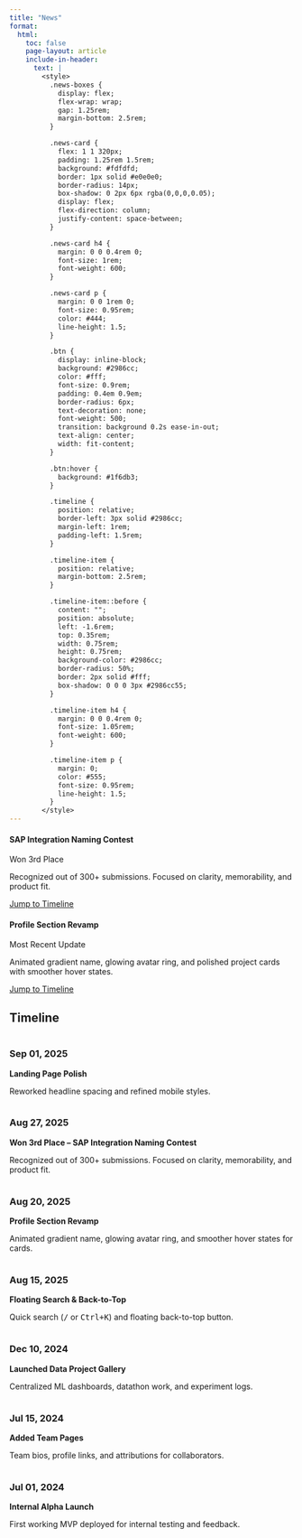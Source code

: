 ```yaml
---
title: "News"
format:
  html:
    toc: false
    page-layout: article
    include-in-header:
      text: |
        <style>
          .news-boxes {
            display: flex;
            flex-wrap: wrap;
            gap: 1.25rem;
            margin-bottom: 2.5rem;
          }

          .news-card {
            flex: 1 1 320px;
            padding: 1.25rem 1.5rem;
            background: #fdfdfd;
            border: 1px solid #e0e0e0;
            border-radius: 14px;
            box-shadow: 0 2px 6px rgba(0,0,0,0.05);
            display: flex;
            flex-direction: column;
            justify-content: space-between;
          }

          .news-card h4 {
            margin: 0 0 0.4rem 0;
            font-size: 1rem;
            font-weight: 600;
          }

          .news-card p {
            margin: 0 0 1rem 0;
            font-size: 0.95rem;
            color: #444;
            line-height: 1.5;
          }

          .btn {
            display: inline-block;
            background: #2986cc;
            color: #fff;
            font-size: 0.9rem;
            padding: 0.4em 0.9em;
            border-radius: 6px;
            text-decoration: none;
            font-weight: 500;
            transition: background 0.2s ease-in-out;
            text-align: center;
            width: fit-content;
          }

          .btn:hover {
            background: #1f6db3;
          }

          .timeline {
            position: relative;
            border-left: 3px solid #2986cc;
            margin-left: 1rem;
            padding-left: 1.5rem;
          }

          .timeline-item {
            position: relative;
            margin-bottom: 2.5rem;
          }

          .timeline-item::before {
            content: "";
            position: absolute;
            left: -1.6rem;
            top: 0.35rem;
            width: 0.75rem;
            height: 0.75rem;
            background-color: #2986cc;
            border-radius: 50%;
            border: 2px solid #fff;
            box-shadow: 0 0 0 3px #2986cc55;
          }

          .timeline-item h4 {
            margin: 0 0 0.4rem 0;
            font-size: 1.05rem;
            font-weight: 600;
          }

          .timeline-item p {
            margin: 0;
            color: #555;
            font-size: 0.95rem;
            line-height: 1.5;
          }
        </style>
---
```


::: {.news-boxes}

::: {.news-card}
#### SAP Integration Naming Contest  
Won 3rd Place  
<p>Recognized out of 300+ submissions. Focused on clarity, memorability, and product fit.</p>  
<a class="btn" href="#aug-27-2025">Jump to Timeline</a>
:::

::: {.news-card}
#### Profile Section Revamp  
Most Recent Update  
<p>Animated gradient name, glowing avatar ring, and polished project cards with smoother hover states.</p>  
<a class="btn" href="#aug-20-2025">Jump to Timeline</a>
:::

:::

## Timeline

::: {.timeline}

::: {.timeline-item}
<div id="sep-01-2025" style="display:block; height:1px; margin-top:-60px; padding-top:60px;"></div>
### Sep 01, 2025  
**Landing Page Polish**  
<p>Reworked headline spacing and refined mobile styles.</p>
:::

::: {.timeline-item}
<div id="aug-27-2025" style="display:block; height:1px; margin-top:-60px; padding-top:60px;"></div>
### Aug 27, 2025  
**Won 3rd Place – SAP Integration Naming Contest**  
<p>Recognized out of 300+ submissions. Focused on clarity, memorability, and product fit.</p>
:::

::: {.timeline-item}
<div id="aug-20-2025" style="display:block; height:1px; margin-top:-60px; padding-top:60px;"></div>
### Aug 20, 2025  
**Profile Section Revamp**  
<p>Animated gradient name, glowing avatar ring, and smoother hover states for cards.</p>
:::

::: {.timeline-item}
<div id="aug-15-2025" style="display:block; height:1px; margin-top:-60px; padding-top:60px;"></div>
### Aug 15, 2025  
**Floating Search & Back-to-Top**  
<p>Quick search (<kbd>/</kbd> or <kbd>Ctrl+K</kbd>) and floating back-to-top button.</p>
:::

::: {.timeline-item}
<div id="dec-10-2024" style="display:block; height:1px; margin-top:-60px; padding-top:60px;"></div>
### Dec 10, 2024  
**Launched Data Project Gallery**  
<p>Centralized ML dashboards, datathon work, and experiment logs.</p>
:::

::: {.timeline-item}
<div id="jul-15-2024" style="display:block; height:1px; margin-top:-60px; padding-top:60px;"></div>
### Jul 15, 2024  
**Added Team Pages**  
<p>Team bios, profile links, and attributions for collaborators.</p>
:::

::: {.timeline-item}
<div id="jul-01-2024" style="display:block; height:1px; margin-top:-60px; padding-top:60px;"></div>
### Jul 01, 2024  
**Internal Alpha Launch**  
<p>First working MVP deployed for internal testing and feedback.</p>
:::

:::
